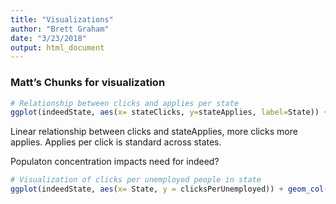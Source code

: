 ```yaml
---
title: "Visualizations"
author: "Brett Graham"
date: "3/23/2018"
output: html_document
---
```

### Matt's Chunks for visualization
```r
# Relationship between clicks and applies per state
ggplot(indeedState, aes(x= stateClicks, y=stateApplies, label=State)) + geom_point() + geom_text(aes(label=State), hjust= 0, vjust = 0, alpha=0.5)
```
Linear relationship between clicks and stateApplies, more clicks more applies. Applies per click is standard across states.


Populaton concentration impacts need for indeed?
```r
# Visualization of clicks per unemployed people in state
ggplot(indeedState, aes(x= State, y = clicksPerUnemployed)) + geom_col()


```